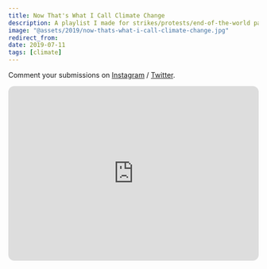 ```yaml
---
title: Now That's What I Call Climate Change
description: A playlist I made for strikes/protests/end-of-the-world parties.
image: "@assets/2019/now-thats-what-i-call-climate-change.jpg"
redirect_from: 
date: 2019-07-11
tags: [climate]
---
```



Comment your submissions on [Instagram](https://www.instagram.com/p/B7ZH4KVHHHR/) / [Twitter](https://twitter.com/olifro_st/status/1167354493547241472).


<iframe style="border-radius:12px" src="https://open.spotify.com/embed/playlist/23fLtnKUaco7zaQgqmvnfh?utm_source=generator" width="100%" height="352" frameBorder="0" allowfullscreen="" allow="autoplay; clipboard-write; encrypted-media; fullscreen; picture-in-picture" loading="lazy"></iframe>


